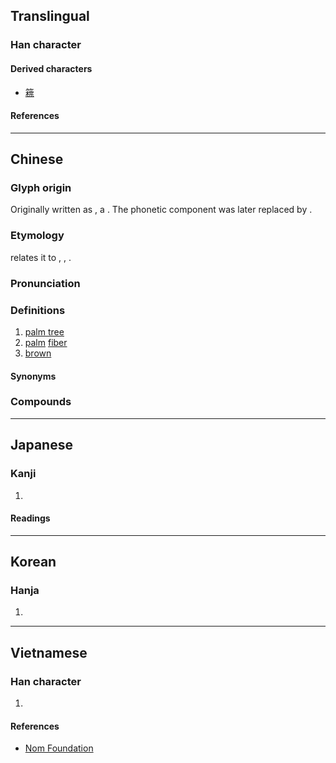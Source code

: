 {{character info}}
==Translingual==

===Han character===
{{Han char|rn=75|rad=木|as=08|sn=12|four=43991|canj=DJMF|ids=⿰木宗}}

====Derived characters====
* [[䉘]]

====References====
{{Han ref|kx=0532.140|dkj=14933|dj=0920.200|hdz=21238.070|uh=68D5}}

----

==Chinese==
{{zh-forms|alt=椶,𣞛,㯶}}

===Glyph origin===
{{Han etym|椶}}

Originally written as {{zh-l|*椶}}, a {{Han compound|木|㚇|nocap=1|ls=psc|c1=s|c2=p|t1=wood|no_och2=1}}. The phonetic component was later replaced by {{zh-l|宗}}.

===Etymology===
{{zh-ref|Wang (1982)}} relates it to {{och-l|總|to collect}}, {{och-l|稯|sheaf; bundle}}, {{och-l|鬃|id=2|mane}}.

===Pronunciation===
{{zh-pron
|m=zōng
|m-s=zong1
|c=zung1
|c-t=duung1
|g=zung1
|h=pfs=chûng;gd=zung1
|j=zung1
|mb=cóng
|md=cĕ̤ng/cŭng
|md_note=cĕ̤ng - vernacular; cŭng - literary
|mn=chang/chong
|mn_note=chang - vernacular; chong - literary
|mn-t=zang1
|w=1tson
|x=zong1
|mc=y
|oc=y
|cat=n,a
}}

===Definitions===
{{zh-hanzi}}

# [[palm tree]]
# [[palm]] [[fiber]]
# [[brown]] {{gl|[[color]], similar to that of fibers made from a palm's [[leaf sheath]]}}
#: {{zh-x|棕熊|'''brown''' bear}}

====Synonyms====
{{zh-dial|棕櫚}}

===Compounds===
{{zh-der|棕壤|棕樹|棕櫚|棕毛|棕毯|棕熊|棕竹|棕紅|棕編|棕繃|棕繩|棕色|棕色種|棕髮|棕黃|棕黑|油棕|觀音棕竹|棕蓑|棕鑢仔|棕筅仔|棕人|棕冠|棕匠|棕墊|棕將軍|棕屩|棕帚|棕床|棕扇|棕拂|棕棚|棕榻|棕檐子|棕櫚屋|棕殿|棕片|棕皮|棕笠|棕筍|棕箱|棕籃|棕絲|棕綠|棕綦|棕色人種|棕花|棕莢|棕薦|棕衣|棕車|棕輿|棕轎|棕閭|棕靸|棕鞋|棕魚|海棕|棕索|棕仔|棕仙}}

----

==Japanese==

===Kanji===
{{ja-kanji|grade=|rs=木08}}

# {{rfdef|ja|sort=木08}}

====Readings====
{{ja-readings
|goon=す
|kanon=そう
|kanyoon=しゅ
}}

----

==Korean==

===Hanja===
{{ko-hanja|[[종려]][[나무]]|종}}

# {{hanja form of|종|palm tree}}

----

==Vietnamese==

===Han character===
{{vi-readings|rs=木08|reading=[[sồng]], [[tông]]}}

# {{rfdef|vi|sort=木08}}

====References====
* [http://nomfoundation.org/common/nom_details.php?codepoint=68d5 Nom Foundation]
